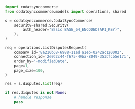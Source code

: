 ```python ListDisputes.py
import codatsynccommerce
from codatsynccommerce.models import operations, shared

s = codatsynccommerce.CodatSyncCommerce(
    security=shared.Security(
        auth_header="Basic BASE_64_ENCODED(API_KEY)",
    ),
)

req = operations.ListDisputesRequest(
    company_id='8a210b68-6988-11ed-a1eb-0242ac120002',
    connection_id='2e9d2c44-f675-40ba-8049-353bfcb5e171',
    order_by='-modifiedDate',
    page=1,
    page_size=100,
)

res = s.disputes.list(req)

if res.disputes is not None:
    # handle response
    pass
```
